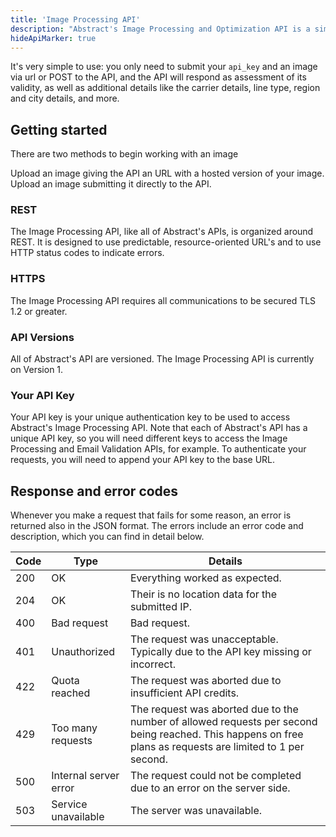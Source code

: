 ```yaml
---
title: 'Image Processing API'
description: "Abstract's Image Processing and Optimization API is a simple yet powerful REST API that is used to convert, compress, or optimization an image that is provided via a URL or via POST to the API itself."
hideApiMarker: true
---
```


It's very simple to use: you only need to submit your `api_key` and an image via url or POST to the API, and the API will respond as assessment of its validity, as well as additional details like the carrier details, line type, region and city details, and more.

## Getting started

There are two methods to begin working with an image

<Card title="Upload via URL" icon="link" href="url">
  Upload an image giving the API an URL with a hosted version of your image.
</Card>

<Card title="Upload via POST" icon="upload" href="upload">
  Upload an image submitting it directly to the API.
</Card>

### REST

The Image Processing API, like all of Abstract's APIs, is organized around REST. It is designed to use predictable, resource-oriented URL's and to use HTTP status codes to indicate errors.

### HTTPS

The Image Processing API requires all communications to be secured TLS 1.2 or greater.

### API Versions

All of Abstract's API are versioned. The Image Processing API is currently on Version 1.

### Your API Key

Your API key is your unique authentication key to be used to access Abstract's Image Processing API. Note that each of Abstract's API has a unique API key, so you will need different keys to access the Image Processing and Email Validation APIs, for example. To authenticate your requests, you will need to append your API key to the base URL.

## Response and error codes

Whenever you make a request that fails for some reason, an error is returned also in the JSON format. The errors include an error code and description, which you can find in detail below.

| Code        | Type                    | Details                                                                                                                                                     |
| ----------- | ----------------------- | ----------------------------------------------------------------------------------------------------------------------------------------------------------- |
| 200         | OK                      | Everything worked as expected.                                                                                                                              |
| 204         | OK                      | Their is no location data for the submitted IP.                                                                                                             |
| 400         | Bad request	            | Bad request.                                                                                                                                                |
| 401         | Unauthorized            | The request was unacceptable. Typically due to the API key missing or incorrect.                                                                            |
| 422         | Quota reached	          | The request was aborted due to insufficient API credits.                                                                                                    |
| 429         | Too many requests       | The request was aborted due to the number of allowed requests per second being reached. This happens on free plans as requests are limited to 1 per second. |
| 500         | Internal server error	  | The request could not be completed due to an error on the server side.                                                                                      |
| 503         | Service unavailable	    | The server was unavailable.                                                                                                                                 |